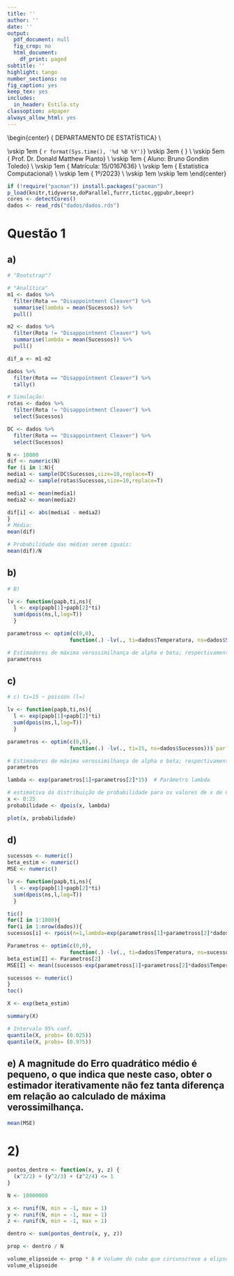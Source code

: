```yaml
---
title: ''
author: ''
date: ''
output:
  pdf_document: null
  fig_crop: no
  html_document:
    df_print: paged
subtitle: ''
highlight: tango
number_sections: no
fig_caption: yes
keep_tex: yes
includes:
  in_header: Estilo.sty
classoption: a4paper
always_allow_html: yes
---
```

  
  
\begin{center}
{\Large
  DEPARTAMENTO DE ESTATÍSTICA} \\
\vspace{0.5cm}
\begin{figure}[!t]
\centering
\includegraphics[width=9cm, keepaspectratio]{logo-UnB.eps}
\end{figure}
\vskip 1em
{\large
  `r format(Sys.time(), '%d %B %Y')`}
\vskip 3em
{\LARGE
  \textbf{Lista 2}} \\
\vskip 5em
{\Large
  Prof. Dr. Donald Matthew Pianto} \\
\vskip 1em
{\Large
  Aluno: Bruno Gondim Toledo} \\
\vskip 1em
{\Large
  Matrícula: 15/0167636} \\
\vskip 1em
{\Large
  Estatística Computacional} \\
\vskip 1em
{\Large
  1º/2023} \\
\vskip 1em
\vskip 1em
\end{center}

\newpage

```r

if (!require("pacman")) install.packages("pacman")
p_load(knitr,tidyverse,doParallel,furrr,tictoc,ggpubr,beepr)
cores <- detectCores()
dados <- read_rds("dados/dados.rds")

```

# Questão 1

## a)
```r

# "Bootstrap"?

# "Analítica"
m1 <- dados %>%
  filter(Rota == "Disappointment Cleaver") %>%
  summarise(lambda = mean(Sucessos)) %>%
  pull()

m2 <- dados %>%
  filter(Rota != "Disappointment Cleaver") %>%
  summarise(lambda = mean(Sucessos)) %>%
  pull()

dif_a <- m1-m2

dados %>%
  filter(Rota == "Disappointment Cleaver") %>%
  tally()

# Simulação:
rotas <- dados %>%
  filter(Rota != "Disappointment Cleaver") %>%
  select(Sucessos)

DC <- dados %>%
  filter(Rota == "Disappointment Cleaver") %>%
  select(Sucessos)

N <- 10000
dif <- numeric(N)
for (i in 1:N){
media1 <- sample(DC$Sucessos,size=10,replace=T)
media2 <- sample(rotas$Sucessos,size=10,replace=T)

media1 <- mean(media1)
media2 <- mean(media2)

dif[i] <- abs(media1 - media2)
}
# Média:
mean(dif)

# Probabilidade das médias serem iguais:
mean(dif)/N

```

## b)

```r

# B)

lv <- function(papb,ti,ns){
  l <- exp(papb[1]+papb[2]*ti)
  sum(dpois(ns,l,log=T))
  }

parametross <- optim(c(0,0),
                    function(.) -lv(., ti=dados$Temperatura, ns=dados$Sucessos))$`par`

# Estimadores de máxima verossimilhança de alpha e beta; respectivamente:
parametross

```

## c)

```r

# c) ti=15 ~ poisson (l=)

lv <- function(papb,ti,ns){
  l <- exp(papb[1]+papb[2]*ti)
  sum(dpois(ns,l,log=T))
  }

parametros <- optim(c(0,0),
                    function(.) -lv(., ti=15, ns=dados$Sucessos))$`par`

# Estimadores de máxima verossimilhança de alpha e beta; respectivamente:
parametros

lambda <- exp(parametros[1]+parametros[2]*15)  # Parâmetro lambda

# estimativa da distribuição de probabilidade para os valores de x de 0 a 25
x <- 0:25
probabilidade <- dpois(x, lambda)

plot(x, probabilidade)

```

## d)

```r

sucessos <- numeric()
beta_estim <- numeric()
MSE <- numeric()

lv <- function(papb,ti,ns){
  l <- exp(papb[1]+papb[2]*ti)
  sum(dpois(ns,l,log=T))
  }

tic()
for(I in 1:1000){
for(i in 1:nrow(dados)){
sucessos[i] <- rpois(n=1,lambda=exp(parametross[1]+parametross[2]*dados$Temperatura[i]))}

Parametros <- optim(c(0,0),
                    function(.) -lv(., ti=dados$Temperatura, ns=sucessos))$`par`
beta_estim[I] <- Parametros[2]
MSE[I] <- mean((sucessos-exp(parametross[1]+parametross[2]*dados$Temperatura))^2)

sucessos <- numeric()
}
toc()

X <- exp(beta_estim)

summary(X)

# Intervalo 95% conf.
quantile(X, probs= (0.025))
quantile(X, probs= (0.975))


```

## e) A magnitude do Erro quadrático médio é pequeno, o que indica que neste caso, obter o estimador iterativamente não fez tanta diferença em relação ao calculado de máxima verossimilhança.

```r

mean(MSE)

```


# 2)

```r

pontos_dentro <- function(x, y, z) {
  (x^2/2) + (y^2/3) + (z^2/4) <= 1
}

N <- 10000000

x <- runif(N, min = -1, max = 1)
y <- runif(N, min = -1, max = 1)
z <- runif(N, min = -1, max = 1)

dentro <- sum(pontos_dentro(x, y, z))

prop <- dentro / N

volume_elipsoide <- prop * 8 # Volume do cubo que circunscreve a elipsoide (2 * 2 * 2)
volume_elipsoide

```

